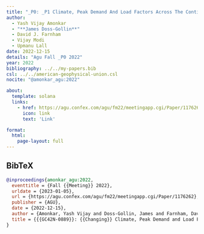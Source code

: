 ```yaml
---
title: "_P0: _P1 Climate, Peak Demand And Load Factors Across The Contiguous _P2"
author:
  - Yash Vijay Amonkar
  - "**James Doss-Gollin**"
  - David J. Farnham
  - Vijay Modi
  - Upmanu Lall
date: 2022-12-15
details: "Agu Fall _P0 2022"
year: 2022
bibliography: ../../my-papers.bib
csl: ../../american-geophysical-union.csl
nocite: "@amonkar_agu:2022"

about:
  template: solana
  links:
    - href: https://agu.confex.com/agu/fm22/meetingapp.cgi/Paper/1176262
      icon: link
      text: 'Link'

format:
  html:
    page-layout: full
---
```


## BibTeX

```bibtex
@inproceedings{amonkar_agu:2022,
  eventtitle = {Fall {{Meeting}} 2022},
  urldate = {2023-01-05},
  url = {https://agu.confex.com/agu/fm22/meetingapp.cgi/Paper/1176262},
  publisher = {AGU},
  date = {2022-12-15},
  author = {Amonkar, Yash Vijay and Doss-Gollin, James and Farnham, David J. and Modi, Vijay and Lall, Upmanu},
  title = {{{GC42N-0889}}: {{Changing}} Climate, Peak Demand and Load Factors across the Contiguous {{United States}}},
}
```